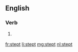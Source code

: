 ==English==

===Verb===
{{head|en|verb form}}

# {{context|obsolete|lang=en}} {{en-past of|step}}

[[fr:stept]]
[[li:stept]]
[[mg:stept]]
[[nl:stept]]
